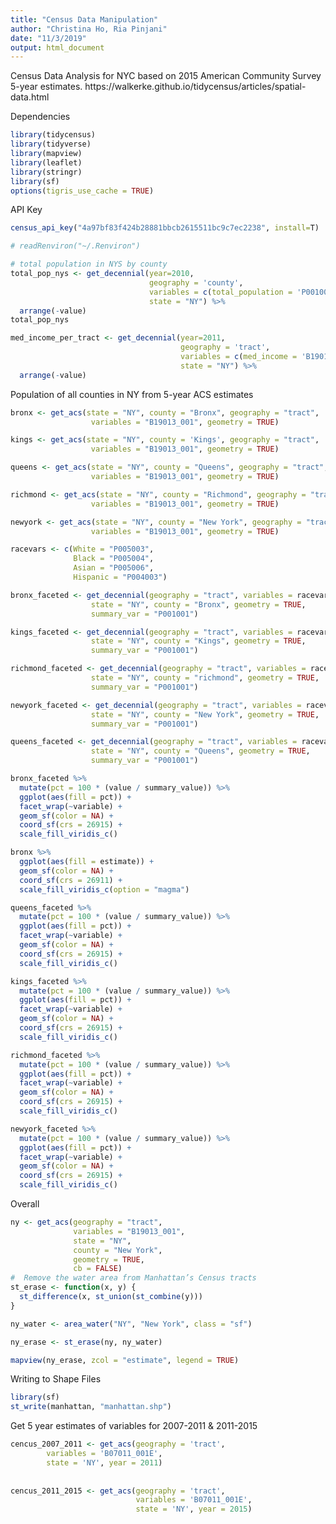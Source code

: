 ```yaml
---
title: "Census Data Manipulation"
author: "Christina Ho, Ria Pinjani"
date: "11/3/2019"
output: html_document
---
```

Census Data Analysis for NYC based on 2015 American Community Survey 5-year estimates.
https://walkerke.github.io/tidycensus/articles/spatial-data.html

Dependencies
```r
library(tidycensus)
library(tidyverse)
library(mapview)
library(leaflet)
library(stringr)
library(sf)
options(tigris_use_cache = TRUE)
```

API Key
```r
census_api_key("4a97bf83f424b28881bbcb2615511bc9c7ec2238", install=T)
```
```r
# readRenviron("~/.Renviron")
```


```r
# total population in NYS by county
total_pop_nys <- get_decennial(year=2010,
                               geography = 'county',
                               variables = c(total_population = 'P001001'),
                               state = "NY") %>% 
  arrange(-value)
total_pop_nys
```




```r
med_income_per_tract <- get_decennial(year=2011,
                                      geography = 'tract',
                                      variables = c(med_income = 'B19013_001'),
                                      state = "NY") %>% 
  arrange(-value)
```





Population of all counties in NY from 5-year ACS estimates
```r
bronx <- get_acs(state = "NY", county = "Bronx", geography = "tract", 
                  variables = "B19013_001", geometry = TRUE)

kings <- get_acs(state = "NY", county = 'Kings', geography = "tract", 
                  variables = "B19013_001", geometry = TRUE)

queens <- get_acs(state = "NY", county = "Queens", geography = "tract", 
                  variables = "B19013_001", geometry = TRUE)

richmond <- get_acs(state = "NY", county = "Richmond", geography = "tract", 
                  variables = "B19013_001", geometry = TRUE)

newyork <- get_acs(state = "NY", county = "New York", geography = "tract", 
                  variables = "B19013_001", geometry = TRUE)
```
```r
racevars <- c(White = "P005003", 
              Black = "P005004", 
              Asian = "P005006", 
              Hispanic = "P004003")

bronx_faceted <- get_decennial(geography = "tract", variables = racevars, 
                  state = "NY", county = "Bronx", geometry = TRUE,
                  summary_var = "P001001")

kings_faceted <- get_decennial(geography = "tract", variables = racevars, 
                  state = "NY", county = "Kings", geometry = TRUE,
                  summary_var = "P001001")

richmond_faceted <- get_decennial(geography = "tract", variables = racevars, 
                  state = "NY", county = "richmond", geometry = TRUE,
                  summary_var = "P001001")

newyork_faceted <- get_decennial(geography = "tract", variables = racevars, 
                  state = "NY", county = "New York", geometry = TRUE,
                  summary_var = "P001001")

queens_faceted <- get_decennial(geography = "tract", variables = racevars, 
                  state = "NY", county = "Queens", geometry = TRUE,
                  summary_var = "P001001")
```





```r
bronx_faceted %>%
  mutate(pct = 100 * (value / summary_value)) %>%
  ggplot(aes(fill = pct)) +
  facet_wrap(~variable) +
  geom_sf(color = NA) +
  coord_sf(crs = 26915) + 
  scale_fill_viridis_c()

```

```r
bronx %>%
  ggplot(aes(fill = estimate)) + 
  geom_sf(color = NA) + 
  coord_sf(crs = 26911) + 
  scale_fill_viridis_c(option = "magma") 
```
```r
queens_faceted %>%
  mutate(pct = 100 * (value / summary_value)) %>%
  ggplot(aes(fill = pct)) +
  facet_wrap(~variable) +
  geom_sf(color = NA) +
  coord_sf(crs = 26915) + 
  scale_fill_viridis_c()
```

```r
kings_faceted %>%
  mutate(pct = 100 * (value / summary_value)) %>%
  ggplot(aes(fill = pct)) +
  facet_wrap(~variable) +
  geom_sf(color = NA) +
  coord_sf(crs = 26915) + 
  scale_fill_viridis_c()
```

```r
richmond_faceted %>%
  mutate(pct = 100 * (value / summary_value)) %>%
  ggplot(aes(fill = pct)) +
  facet_wrap(~variable) +
  geom_sf(color = NA) +
  coord_sf(crs = 26915) + 
  scale_fill_viridis_c()
```

```r
newyork_faceted %>%
  mutate(pct = 100 * (value / summary_value)) %>%
  ggplot(aes(fill = pct)) +
  facet_wrap(~variable) +
  geom_sf(color = NA) +
  coord_sf(crs = 26915) + 
  scale_fill_viridis_c()
```
Overall
```r
ny <- get_acs(geography = "tract", 
              variables = "B19013_001", 
              state = "NY", 
              county = "New York", 
              geometry = TRUE,
              cb = FALSE)
#  Remove the water area from Manhattan’s Census tracts
st_erase <- function(x, y) {
  st_difference(x, st_union(st_combine(y)))
}

ny_water <- area_water("NY", "New York", class = "sf")

ny_erase <- st_erase(ny, ny_water)

mapview(ny_erase, zcol = "estimate", legend = TRUE)
```
Writing to Shape Files
```r
library(sf)
st_write(manhattan, "manhattan.shp")
```


Get 5 year estimates of variables for 2007-2011 & 2011-2015

```r
cencus_2007_2011 <- get_acs(geography = 'tract',
        variables = 'B07011_001E',
        state = 'NY', year = 2011)
        
        
cencus_2011_2015 <- get_acs(geography = 'tract',
                            variables = 'B07011_001E', 
                            state = 'NY', year = 2015)
```

